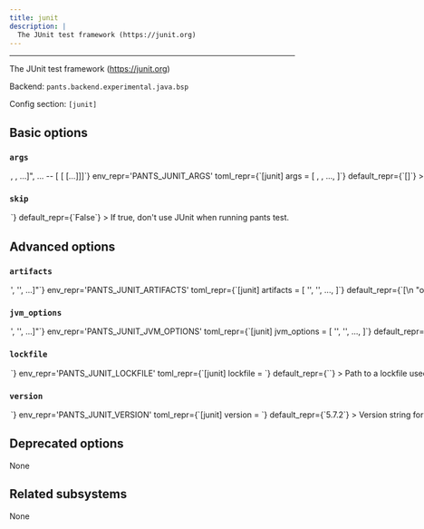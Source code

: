 ```yaml
---
title: junit
description: |
  The JUnit test framework (https://junit.org)
---
```



---

The JUnit test framework (https://junit.org)

Backend: <span className="color--primary">`pants.backend.experimental.java.bsp`</span>

Config section: <span className="color--primary">`[junit]`</span>

<span className={styles.options}>

## Basic options

### `args`

<Option
  cli_repr={`--junit-args="[<shell_str>, <shell_str>, ...]", ... -- [<shell_str> [<shell_str> [...]]]`}
  env_repr='PANTS_JUNIT_ARGS'
  toml_repr={`[junit]
args = [
    <shell_str>,
    <shell_str>,
    ...,
]`}
  default_repr={`[]`}
>

Arguments to pass directly to JUnit, e.g. `--junit-args='--disable-ansi-colors'`.

</Option>

### `skip`

<Option
  cli_repr={`--[no-]junit-skip`}
  env_repr='PANTS_JUNIT_SKIP'
  toml_repr={`[junit]
skip = <bool>`}
  default_repr={`False`}
>

If true, don&#x27;t use JUnit when running `pants test`.

</Option>

## Advanced options

### `artifacts`

<Option
  cli_repr={`--junit-artifacts="['<str>', '<str>', ...]"`}
  env_repr='PANTS_JUNIT_ARTIFACTS'
  toml_repr={`[junit]
artifacts = [
    '<str>',
    '<str>',
    ...,
]`}
  default_repr={`[\n  "org.junit.platform:junit-platform-console:1.7.2",\n  "org.junit.jupiter:junit-jupiter-engine:{version}",\n  "org.junit.vintage:junit-vintage-engine:{version}"\n]`}
>

Artifact requirements for this tool using specified as either the address of a `jvm_artifact` target or, alternatively, as a colon-separated Maven coordinates (e.g., `group:name:version`). For Maven coordinates, the string `{version}` version will be substituted with the value of the `[junit].version` option.

</Option>

### `jvm_options`

<Option
  cli_repr={`--junit-jvm-options="['<str>', '<str>', ...]"`}
  env_repr='PANTS_JUNIT_JVM_OPTIONS'
  toml_repr={`[junit]
jvm_options = [
    '<str>',
    '<str>',
    ...,
]`}
  default_repr={`[]`}
>

List of JVM options to pass to `junit` JVM processes.

Options set here will be added to those set in `[jvm].global_options`. Please check the documentation for the `jvm` subsystem to see what values are accepted here.

</Option>

### `lockfile`

<Option
  cli_repr={`--junit-lockfile=<str>`}
  env_repr='PANTS_JUNIT_LOCKFILE'
  toml_repr={`[junit]
lockfile = <str>`}
  default_repr={`<default>`}
>

Path to a lockfile used for installing the tool.

Set to the string `<default>` to use a lockfile provided by Pants, so long as you have not changed the `--version` option. See https://github.com/pantsbuild/pants/blob/release_2.26.0a1/src/python/pants/jvm/test/junit.default.lockfile.txt for the default lockfile contents.

To use a custom lockfile, set this option to a file path relative to the build root, then run `pants generate-lockfiles --resolve=junit`.

</Option>

### `version`

<Option
  cli_repr={`--junit-version=<str>`}
  env_repr='PANTS_JUNIT_VERSION'
  toml_repr={`[junit]
version = <str>`}
  default_repr={`5.7.2`}
>

Version string for the tool. This is available for substitution in the `[junit].artifacts` option by including the string `{version}`.

</Option>

## Deprecated options

None

## Related subsystems

None

</span>
